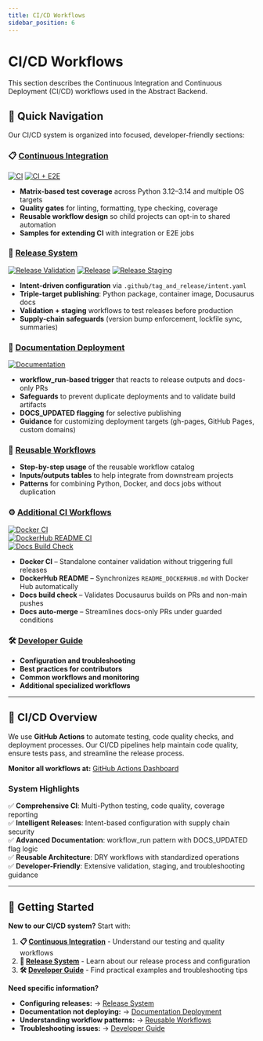 ```yaml
---
title: CI/CD Workflows
sidebar_position: 6
---
```


# CI/CD Workflows

This section describes the Continuous Integration and Continuous Deployment (CI/CD) workflows used in the Abstract Backend.

## 🚀 **Quick Navigation**

Our CI/CD system is organized into focused, developer-friendly sections:

### **📋 [Continuous Integration](./continuous-integration.mdx)**

[![CI](https://github.com/Chisanan232/abstract-backend/actions/workflows/ci.yaml/badge.svg)](https://github.com/Chisanan232/abstract-backend/actions/workflows/ci.yaml)
[![CI + E2E](https://github.com/Chisanan232/abstract-backend/actions/workflows/ci_includes_e2e_test.yaml/badge.svg)](https://github.com/Chisanan232/abstract-backend/actions/workflows/ci_includes_e2e_test.yaml)

- **Matrix-based test coverage** across Python 3.12–3.14 and multiple OS targets  
- **Quality gates** for linting, formatting, type checking, coverage  
- **Reusable workflow design** so child projects can opt-in to shared automation  
- **Samples for extending CI** with integration or E2E jobs

### **🔄 [Release System](./release-system.mdx)**

[![Release Validation](https://github.com/Chisanan232/abstract-backend/actions/workflows/release-validate.yml/badge.svg)](https://github.com/Chisanan232/abstract-backend/actions/workflows/release-validate.yml)
[![Release](https://github.com/Chisanan232/abstract-backend/actions/workflows/release.yml/badge.svg)](https://github.com/Chisanan232/abstract-backend/actions/workflows/release.yml)
[![Release Staging](https://github.com/Chisanan232/abstract-backend/actions/workflows/release-staging.yml/badge.svg)](https://github.com/Chisanan232/abstract-backend/actions/workflows/release-staging.yml)

- **Intent-driven configuration** via `.github/tag_and_release/intent.yaml`  
- **Triple-target publishing**: Python package, container image, Docusaurus docs  
- **Validation + staging** workflows to test releases before production  
- **Supply-chain safeguards** (version bump enforcement, lockfile sync, summaries)

### **📖 [Documentation Deployment](./documentation-deployment.mdx)**  

[![Documentation](https://github.com/Chisanan232/abstract-backend/actions/workflows/documentation.yaml/badge.svg)](https://github.com/Chisanan232/abstract-backend/actions/workflows/documentation.yaml)

- **workflow_run-based trigger** that reacts to release outputs and docs-only PRs  
- **Safeguards** to prevent duplicate deployments and to validate build artifacts  
- **DOCS_UPDATED flagging** for selective publishing  
- **Guidance** for customizing deployment targets (gh-pages, GitHub Pages, custom domains)

### **🔧 [Reusable Workflows](./reusable-workflows.mdx)**
- **Step-by-step usage** of the reusable workflow catalog  
- **Inputs/outputs tables** to help integrate from downstream projects  
- **Patterns** for combining Python, Docker, and docs jobs without duplication

### **⚙️ [Additional CI Workflows](./additional-ci-workflows.mdx)**

[![Docker CI](https://github.com/Chisanan232/abstract-backend/actions/workflows/docker-ci.yml/badge.svg)](https://github.com/Chisanan232/abstract-backend/actions/workflows/docker-ci.yml)  
[![DockerHub README CI](https://github.com/Chisanan232/abstract-backend/actions/workflows/dockerhub-readme-ci.yml/badge.svg)](https://github.com/Chisanan232/abstract-backend/actions/workflows/dockerhub-readme-ci.yml)  
[![Docs Build Check](https://github.com/Chisanan232/abstract-backend/actions/workflows/docs-build-check.yaml/badge.svg)](https://github.com/Chisanan232/abstract-backend/actions/workflows/docs-build-check.yaml)

- **Docker CI** – Standalone container validation without triggering full releases  
- **DockerHub README** – Synchronizes `README_DOCKERHUB.md` with Docker Hub automatically  
- **Docs build check** – Validates Docusaurus builds on PRs and non-main pushes  
- **Docs auto-merge** – Streamlines docs-only PRs under guarded conditions

### **🛠️ [Developer Guide](./developer-guide.mdx)**
- **Configuration and troubleshooting**
- **Best practices for contributors**
- **Common workflows and monitoring**
- **Additional specialized workflows**

---

## 🎯 **CI/CD Overview**

We use **GitHub Actions** to automate testing, code quality checks, and deployment processes. Our CI/CD pipelines help maintain code quality, ensure tests pass, and streamline the release process.

**Monitor all workflows at:** [GitHub Actions Dashboard](https://github.com/Chisanan232/abstract-backend/actions)

### **System Highlights**

✅ **Comprehensive CI**: Multi-Python testing, code quality, coverage reporting  
✅ **Intelligent Releases**: Intent-based configuration with supply chain security  
✅ **Advanced Documentation**: workflow_run pattern with DOCS_UPDATED flag logic  
✅ **Reusable Architecture**: DRY workflows with standardized operations  
✅ **Developer-Friendly**: Extensive validation, staging, and troubleshooting guidance  

---

## 🎯 **Getting Started**

**New to our CI/CD system?** Start with:

1. **📋 [Continuous Integration](./continuous-integration.mdx)** - Understand our testing and quality workflows
2. **🔄 [Release System](./release-system.mdx)** - Learn about our release process and configuration
3. **🛠️ [Developer Guide](./developer-guide.mdx)** - Find practical examples and troubleshooting tips

**Need specific information?**
- **Configuring releases:** → [Release System](./release-system.mdx)
- **Documentation not deploying:** → [Documentation Deployment](./documentation-deployment.mdx)  
- **Understanding workflow patterns:** → [Reusable Workflows](./reusable-workflows.mdx)
- **Troubleshooting issues:** → [Developer Guide](./developer-guide.mdx)
